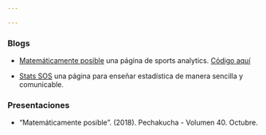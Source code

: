 ```yaml
---

---
```


### Blogs

- [Matemáticamente posible](https://www.facebook.com/matematicamenteposible/) una página de sports analytics. [Código aquí](https://github.com/jsaraviadrago/Mate-posible)

- [Stats SOS](https://statssos.net/) una página para enseñar estadística de manera sencilla y comunicable.

### Presentaciones 

- "Matemáticamente posible". (2018). Pechakucha - Volumen 40. Octubre.